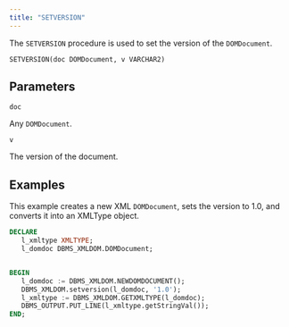 ```yaml
---
title: "SETVERSION"
---
```


The `SETVERSION` procedure is used to set the version of the `DOMDocument`.

```
SETVERSION(doc DOMDocument, v VARCHAR2)
```

## Parameters

`doc`

Any `DOMDocument`.

`v`

The version of the document.

## Examples

This example creates a new XML `DOMDocument`, sets the version to 1.0, and converts it into an XMLType object.

```sql
DECLARE
   l_xmltype XMLTYPE;
   l_domdoc DBMS_XMLDOM.DOMDocument;


BEGIN
   l_domdoc := DBMS_XMLDOM.NEWDOMDOCUMENT();
   DBMS_XMLDOM.setversion(l_domdoc, '1.0');
   l_xmltype := DBMS_XMLDOM.GETXMLTYPE(l_domdoc);
   DBMS_OUTPUT.PUT_LINE(l_xmltype.getStringVal());
END;
```
